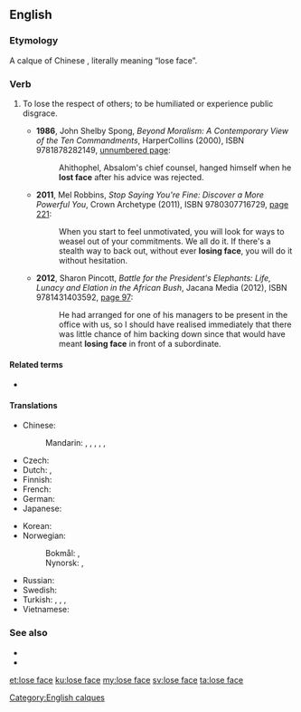 ==English==
{{was wotd|2013|January|25}}

===Etymology===
A calque of Chinese {{zh-tsp|丟臉|丢脸|diū liǎn}}, literally meaning “lose face”.

===Verb===
{{en-verb|head=[[lose]] [[face]]|loses face|losing face|lost face}}

# {{context|idiomatic|lang=en}} To lose the respect of others; to be humiliated or experience public disgrace.
#* '''1986''', John Shelby Spong, ''Beyond Moralism: A Contemporary View of the Ten Commandments'', HarperCollins (2000), ISBN 9781878282149, [http://books.google.com/books?id=J7TT9J67GFcC&pg=PT101&dq=%22lost+face%2 unnumbered page]:
#*: Ahithophel, Absalom's chief counsel, hanged himself when he '''lost face''' after his advice was rejected.
#* '''2011''', Mel Robbins, ''Stop Saying You're Fine: Discover a More Powerful You'', Crown Archetype (2011), ISBN 9780307716729, [http://books.google.com/books?id=VHcJIPSajrcC&pg=PA221#v=onepage&q&f=false page 221]:
#*: When you start to feel unmotivated, you will look for ways to weasel out of your commitments. We all do it. If there's a stealth way to back out, without ever '''losing face''', you will do it without hesitation.
#* '''2012''', Sharon Pincott, ''Battle for the President's Elephants: Life, Lunacy and Elation in the African Bush'', Jacana Media (2012), ISBN 9781431403592, [http://books.google.com/books?id=GP-RtQMzxoAC&pg=PA97&dq=%22losing+face%22 page 97]:
#*: He had arranged for one of his managers to be present in the office with us, so I should have realised immediately that there was little chance of him backing down since that would have meant '''losing face''' in front of a subordinate.

====Related terms====
* {{l|en|loss of face}}

====Translations====
{{trans-top|lose respect of others}}
* Chinese:
*: Mandarin: {{t|cmn|丟臉|sc=Hani}}, {{t|cmn|丢脸|tr=diūliǎn|sc=Hani}}, {{t-|cmn|丟人|sc=Hani}}, {{t-|cmn|丢人|tr=diūrén|sc=Hani}}, {{t-|cmn|丟面子|sc=Hani}}, {{t-|cmn|丢面子|tr=diū miànzi|sc=Hani}}
* Czech: {{t-|cs|ztratit tvář}}
* Dutch: {{t-|nl|het gezicht verliezen}}, {{l|nl|gezichtsverlies}} {{l|nl|lijden}}
* Finnish: {{t-|fi|menettää kasvonsa}}
* French: {{t+|fr|perdre la face}}
* German: {{t+|de|das Gesicht verlieren}}
* Japanese: {{t-|ja|面目を失う|tr=めんぼくをうしなう, menboku-o ushinau|sc=Jpan}}
{{trans-mid}}
* Korean: {{t-|ko|얼굴을 잃다|tr=eolgur-eul ilta|sc=Kore}}
* Norwegian:
*: Bokmål: {{t-|nb|tape ansikt}}, {{t-|nb|miste ansikt}}
*: Nynorsk: {{t-|nn|miste andlet}}, {{t-|nn|miste ansikt}}
* Russian: {{t-|ru|потерять лицо|tr=poterját' licó|sc=Cyrl}} {{pf.}}
* Swedish: {{t-|sv|förlora ansiktet}}
* Turkish: {{t-|tr|itibarını kaybetmek}}, {{t-|tr|mahçup olmak}}, {{t-|tr|saygınlığını yitirmek}}, {{t+|tr|yüzü kalmamak}}
* Vietnamese: {{t+|vi|mất mặt}}
{{trans-bottom}}

===See also===
{{wikipedia|face (sociological concept)}}
* {{l|en|give face}}
* {{l|en|save face}}

[[Category:English calques]]

[[et:lose face]]
[[ku:lose face]]
[[my:lose face]]
[[sv:lose face]]
[[ta:lose face]]